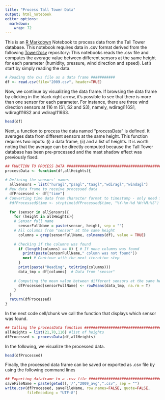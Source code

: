 ```yaml
---
title: "Process Tall Tower Data"
output: html_notebook
editor_options: 
  markdown: 
    wrap: 72
---
```


This is an [R Markdown](http://rmarkdown.rstudio.com) Notebook to
process data from the Tall Tower database. This notebook requires data in .csv format derived from the following [Tower2csv](https://github.com/marcosp-araujo/Tower2csv) repository: This
notebooks reads the .csv file and computes the average value between
different sensors at the same height for each parameter (humidity,
pressure, wind direction and speed). Let's start by simply reading the
data.

```r
# Reading the cvs file as a data frame ###########
df <- read.csv(file="2009.csv", header=TRUE)
```

Now, we continue by visualizing the data frame. If browsing the data
frame by clicking in the black right arrow, it's possible to see that
there is more than one sensor for each parameter. For instance, there
are three wind direction sensors at 116 m (S1, S2 and S3), namely,
wdiragl116S1, wdiragl116S2 and wdiragl116S3.

```r
head(df)
```

Next, a function to process the data named "processData" is defined. It
averages data from different sensors at the same height. This function
requires two inputs: (i) a data frame, (ii) and a list of heights. It is
worth noting that the average can be directly computed because the Tall
Tower database has been pre-processed and the mast shadow effect was
previously fixed.

```r
## FUNCTION TO PROCESS DATA ####################################################
processData <- function(df,allHeights){
  
# Defining the sensors' names
  allSensors = list("huragl","psagl","taagl","wdiragl","windagl")
# New data frame to receive processed data
  dfProcessed <- df["time"]
# Converting time data from character format to timestamp - only need for plotting
  #dfProcessed$time <- strptime(dfProcessed$time, "%Y-%m-%d %H:%M:%S") 
  
  for (sensor in allSensors){
    for (height in allHeights){
    # Sensor full name
      sensorFullName = paste(sensor, height, sep = "")
    # All columns from "sensor" at the same height 
      columns = grep(sensorFullName, colnames(df), value = TRUE)
      
    # Checking if the columns was found
      if (length(columns) == 0) { # If none columns was found
        print(paste(sensorFullName," column was not found"))
        next # Continue with the next iteration step
      }
      print(paste("Reading", toString(columns)))
      data_tmp = df[columns]  # Data from "sensor"
      
    # Computing the mean value between different sensors at the same height
      dfProcessed[sensorFullName] <- rowMeans(data_tmp, na.rm = T)
    }
  }
  return(dfProcessed)
}
```

In the next code cell/chunk we call the function that displays which
sensor was found.

```r
## Calling the processData function ############################################
allHeights = list(21,70,116) #list of heights
dfProcessed <- processData(df,allHeights)
```

In the following, we visualize the processed data.

```r
head(dfProcessed)
```

Finally, the processed data frame can be saved or exported as .csv file
by using the following command lines

```r
## Exporting dataframe to a .csv file ##########################################
saveFileName = paste(getwd(),'/',"2009_avg",".csv", sep = "")
write.csv(dfProcessed, saveFileName, row.names=FALSE, quote=FALSE, 
          fileEncoding = "UTF-8")
```
